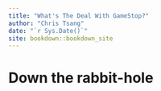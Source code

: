 ```yaml
--- 
title: "What's The Deal With GameStop?"
author: "Chris Tsang"
date: "`r Sys.Date()`"
site: bookdown::bookdown_site
---
```


# Down the rabbit-hole {-}

